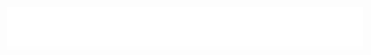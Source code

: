[![Jonathan Jelliff\'s Resume](images/Jonathan%20Jelliff%20Resume_DASM%20(1).pdf){fig-align="center" width="627" height="71"}](https://www.linkedin.com/in/jonathan-jelliff/)

